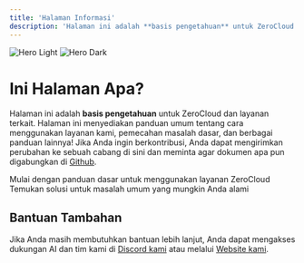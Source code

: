```yaml
---
title: 'Halaman Informasi'
description: 'Halaman ini adalah **basis pengetahuan** untuk ZeroCloud dan layanan Hosting lainnya.'
---
```


<img
  className="block dark:hidden"
  src="/images/hero-light.svg"
  alt="Hero Light"
/>
<img
  className="hidden dark:block"
  src="/images/hero-dark.svg"
  alt="Hero Dark"
/>

# Ini Halaman Apa?

Halaman ini adalah **basis pengetahuan** untuk ZeroCloud dan layanan terkait. Halaman ini menyediakan panduan umum tentang cara menggunakan layanan kami, pemecahan masalah dasar, dan berbagai panduan lainnya! Jika Anda ingin berkontribusi, Anda dapat mengirimkan perubahan ke sebuah cabang di sini dan meminta agar dokumen apa pun digabungkan di [Github](https://github.com/ZeroCloudIndonesia).

<CardGroup cols={2}>
  <Card title="Panduan Umum" icon="book" href="/docs/general-guide">
    Mulai dengan panduan dasar untuk menggunakan layanan ZeroCloud
  </Card>

  <Card title="Pemecahan Masalah" icon="toolbox" href="/docs/troubleshooting">
    Temukan solusi untuk masalah umum yang mungkin Anda alami
  </Card>
</CardGroup>

## Bantuan Tambahan

Jika Anda masih membutuhkan bantuan lebih lanjut, Anda dapat mengakses dukungan AI dan tim kami di [Discord kami](https://discord.gg/25eJtzqsmk) atau melalui [Website kami](https://zerocloud.id).
